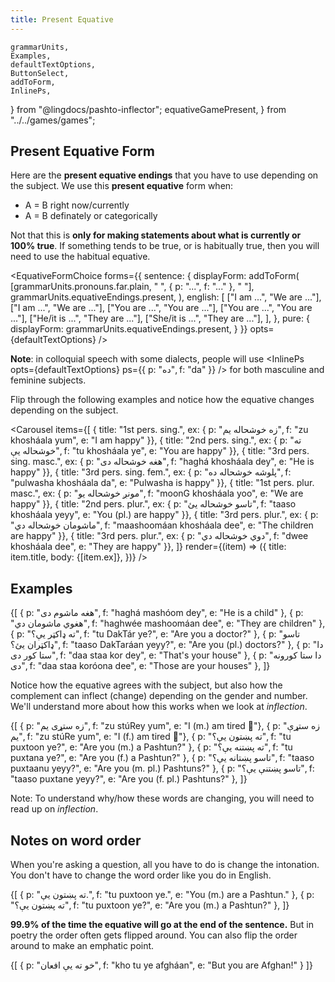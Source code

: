 ```yaml
---
title: Present Equative
---
```


<!-- 

Copyright (c) 2021 lingdocs.com 

The content of the chapters/book is licensed by a
Attribution-ShareAlike 4.0 International License (CC BY-SA 4.0)
https://creativecommons.org/licenses/by-sa/4.0/
https://creativecommons.org/licenses/by-sa/4.0/legalcode
    
-->

    grammarUnits,
    Examples,
    defaultTextOptions,
    ButtonSelect,
    addToForm,
    InlinePs,
} from "@lingdocs/pashto-inflector";
    equativeGamePresent,
} from "../../games/games";

## Present Equative Form

Here are the **present equative endings** that you have to use depending on the subject. We use this **present equative** form when:

- A = B right now/currently
- A = B definately or categorically

Not that this is **only for making statements about what is currently or 100% true**. If something tends to be true, or is habitually true, then you will need to use the <Link to="/equatives/habitual-equative">habitual equative</Link>.

<EquativeFormChoice 
    forms={{
        sentence: {
            displayForm: addToForm(
                [grammarUnits.pronouns.far.plain, " ", { p: "...", f: "..." }, " "],
                grammarUnits.equativeEndings.present,
            ),
            english: [
                ["I am ...", "We are ..."],
                ["I am ...", "We are ..."],
                ["You are ...", "You are ..."],
                ["You are ...", "You are ..."],
                ["He/it is ...", "They are ..."],
                ["She/it is ...", "They are ..."],
            ],
        },
        pure: {
            displayForm: grammarUnits.equativeEndings.present,
        }
    }}
    opts={defaultTextOptions}
/>

**Note**: in colloquial speech with some dialects, people will use <InlinePs opts={defaultTextOptions} ps={{ p: "ده", f: "da" }} /> for both masculine and feminine subjects. 

Flip through the following examples and notice how the equative changes depending on the subject.

<Carousel 
    items={[
        { title: "1st pers. sing.", ex: { p: "زه خوشحاله یم", f: "zu khosháala yum", e: "I am happy" }},
        { title: "2nd pers. sing.", ex: { p: "ته خوشحاله یې", f: "tu khosháala ye", e: "You are happy" }},
        { title: "3rd pers. sing. masc.", ex: { p: "هغه خوشحاله دی", f: "haghá khosháala dey", e: "He is happy" }},
        { title: "3rd pers. sing. fem.", ex: { p: "پلوشه خوشحاله ده", f: "pulwasha khosháala da", e: "Pulwasha is happy" }},
        { title: "1st pers. plur. masc.", ex: { p: "مونږ خوشحاله یو", f: "moonG khosháala yoo", e: "We are happy" }},
        { title: "2nd pers. plur.", ex: { p: "تاسو خوشحاله یئ", f: "taaso khosháala yeyy", e: "You (pl.) are happy" }},
        { title: "3rd pers. plur.", ex: { p: "ماشومان خوشحاله دي", f: "maashoomáan khosháala dee", e: "The children are happy" }},
        { title: "3rd pers. plur.", ex: { p: "دوي خوشحاله دي", f: "dwee khosháala dee", e: "They are happy" }},
    ]} 
    render={(item) => ({
        title: item.title,
        body: <Examples opts={defaultTextOptions}>{[item.ex]}</Examples>,
    })}
/>

## Examples 

<Examples opts={defaultTextOptions}>{[
    { p: "هغه ماشوم دی", f: "haghá mashóom dey", e: "He is a child" },
    { p: "هغوي ماشومان دي", f: "haghwée mashoomáan dee", e: "They are children" },
    { p: "ته ډاکټر یې؟", f: "tu DakTár ye?", e: "Are you a doctor?" },
    { p: "تاسو ډاکټران یئ؟", f: "taaso DakTaráan yeyy?", e: "Are you (pl.) doctors?" },
    { p: "دا ستا کور دی", f: "daa staa kor dey", e: "That's your house" },
    { p: "دا ستا کورونه دی", f: "daa staa koróona dee", e: "Those are your houses" },
]}</Examples>

Notice how the equative agrees with the subject, but also how the complement can inflect (change) depending on the gender and number. We'll understand more about how this works when we look at *inflection*.

<Examples opts={defaultTextOptions}>{[
    { p: "زه ستړی یم", f: "zu stúRey yum", e: "I (m.) am tired 👨"},
    { p: "زه ستړې یم", f: "zu stúRe yum", e: "I (f.) am tired 👩"},
    { p: "ته پښتون یې؟", f: "tu puxtoon ye?", e: "Are you (m.) a Pashtun?" },
    { p: "ته پښتنه یې؟", f: "tu puxtana ye?", e: "Are you (f.) a Pashtun?" },
    { p: "تاسو پښتانه یې؟", f: "taaso puxtaanu yeyy?", e: "Are you (m. pl.) Pashtuns?" },
    { p: "تاسو پښتنې یې؟", f: "taaso puxtane yeyy?", e: "Are you (f. pl.) Pashtuns?" },
]}</Examples>

Note: To understand why/how these words are changing, you will need to read up on *inflection*. 

## Notes on word order

When you're asking a question, all you have to do is change the intonation. You don't have to change the word order like you do in English.

<Examples opts={defaultTextOptions}>{[
    { p: "ته پښتون یې.", f: "tu puxtoon ye.", e: "You (m.) are a Pashtun." },
    { p: "ته پښتون یې؟", f: "tu puxtoon ye?", e: "Are you (m.) a Pashtun?" },
]}</Examples>

**99.9% of the time the equative will go at the end of the sentence.** But in poetry the order often gets flipped around. You can also flip the order around to make an emphatic point.

<Examples opts={defaultTextOptions}>{[
    { p: "خو ته یې افعان", f: "kho tu ye afgháan", e: "But you are Afghan!" }
]}</Examples>

<GameDisplay record={equativeGamePresent} />
